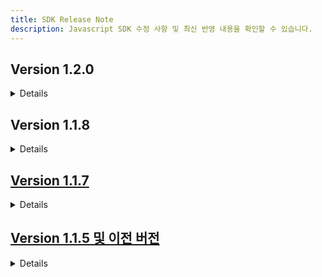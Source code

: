 ```yaml
---
title: SDK Release Note
description: Javascript SDK 수정 사항 및 최신 반영 내용을 확인할 수 있습니다.
---
```



## Version 1.2.0

<Details>
  <p slot="summary">내용 확인하기</p>

  ### New

  - 신규 PG 스마트로(`smartro`) 신용카드, 실시간계좌이체, 가상계좌 지원 추가
  - 신규 PG 토스간편결제(`tosspay`) 지원 추가
  - 신규 PG KCP 퀵페이(`kcp_quick`) 지원 추가
  - 신규 PG 키움페이(구 페이조아, `daou`) 신용카드, 가상계좌 결제 지원 추가

  ### Feature

  - 차이페이(`chai`) 팝업 결제모드 지원 추가
    -기존에는 무조건 redirect 방식으로 지원해왔으나 redirect와 팝업을 선택할 수 있도록 동작 지원

  - 토스페이먼츠 - 신모듈(`tosspayments`) 인증창으로 빌링키 발급 지원

  ### Fixed

  - 토스페이먼츠 JS 스크립트 inject 방식 변경
</Details>

## Version 1.1.8

<Details>
  <p slot="summary">내용 확인하기</p>

  **카카오페이 모바일 결제 리디렉션 방식으로 변경**

  카카오페이 SDK의 iframe 방식 미지원 정책에 따라 카카오페이 모바일 결제를 iframe 대신 페이지 리디렉션 방식으로 변경하였습니다.기존 버전에서는 카카오페이 모바일 결제 프로세스가 완료되면 PC에서와 동일하게 `IMP.request_pay`에 지정된 콜백함수가 실행되어 결제가 이루어젔습니다. 안드로이드 내장 브라우저 및 특정 버전의 안드로이드 크롬에서 카카오페이 앱결제가 원활하지 않을 수 있는 이슈로 인해 모바일 환경에서는 리디렉션 방식으로 결제 연동을 하는 방식으로 변경되었습니다.

  **(주문형) 네이버페이 팝업 모드 추가 및 기본값 변경**

  결제창 요청 시 `popup : true` 옵션을 명시적으로 지정했을 때에만 팝업창(새탭)을 통해 (주문형)네이버페이 결제가 진행되며, 기본적으로는 페이지 리디렉션 방식으로 결제가 진행됩니다.브라우저 팝업차단 등의 이슈를 최대한 피하기 위해서 네이버페이에서는 PC 및 모바일 환경에서 페이지 리디렉션 방식을 권장하여 기본값으로 설정하였습니다.

  - **version >= 1.1.8**
    - PC/모바일 환경 : 현재 페이지 리디렉션 방식으로 진행되는 것을 기본값으로 하며, `popup : true` 옵션을 선언한 경우에만 팝업창(새탭)으로 결제가 진행됩니다.

  - **version \< 1.1.8**
    - PC환경 : 팝업창(새탭) 방식으로 진행 (`popup` 파라미터 무관)
    - 모바일환경 : 현재 페이지 리디렉션 방식으로 진행 (`popup` 파라미터 무관)

  **Eximbay 리디렉션 방식 추가**

  결제창 요청 시 `popup : false` 옵션을 명시적으로 지정하면 리디렉션 방식으로 Eximbay 결제가 진행됩니다.모바일 앱 내 WebView로 결제를 진행할때 일반적으로 팝업이 차단되므로, 원할한 결제를 위해서 리디렉션 방식을 추가하였습니다.

  - **version >= 1.1.8**
    - PC/모바일 환경 : 팝업창 방식으로 진행되는 것을 기본값으로 하며, `popup : false` 옵션을 선언한 경우에만 리디렉션 방식으로 결제가 진행됩니다.

  - **version \< 1.1.8**
    - PC/모바일 환경 : `popup`파라미터 무관하게 팝업창 방식으로 진행

  **본인인증 복수PG 설정 지원**

  기존 `다날-휴대폰 본인인증` 외 `이니시스-신용카드 본인인증` 수단이 추가됨에 따라, 휴대폰 본인인증도 복수PG 설정을 지원합니다.\
  또한, `다날-휴대폰 본인인증` 을 2개 이상의 CPID를 발급받아 사이트별로 사용하려는 경우에도 `pg : danal.{다날 CPID}` 복수PG 호출 방식을 지원합니다.

  ```javascript title="다날-휴대폰 본인인증"
  IMP.certification(
    {
      pg: "danal", //danal 또는 danal.{다날 CPID}, 이하 다른 파라미터는 생략
    },
    function (rsp) {
      if (rsp.success) {
        //본인인증 성공 및 해당되는 imp_uid, merchant_uid 전달 (rsp.imp_uid, rsp.merchant_uid)
      } else {
        //본인인증 실패 및 중단
      }
    },
  );
  ```

  ```javascript title="이니시스-신용카드 본인인증"
  // PC/모바일 환경 모두 popup : true가 기본값
  // PC환경 : popup 파라미터 무관하게 팝업창 방식으로 진행(이니시스 정책)
  // 모바일환경 : popup : false 선언된 경우 m_redirect_url 파라미터 필요
  IMP.certification({
    pg: "inicis", //inicis 또는 inicis.{이니시스 MID}, 이하 파라멤터는 생략
    m_redirect_url: "https://shop.yourservice.com/user-certificates/complete",
  });
  ```

  ### 버그 수정 <a href="#undefined" id="undefined" />

  **아이폰 Safari에서 리디렉션 방식으로 결제 중 브라우저의 Back 버튼 클릭 시 White Screen이 나타나는 현상**

  Safari 브라우저의 Back 버튼으로 이전 페이지로 돌아가면, 리디렉션되기 직전 상태의 DOM을 복원하여 출력하는 특성때문에 발생되는 버그로 확인되어서 수정하였습니다. (리디렉션 방식으로 진행되는 모든 PG사에 해당됨)
</Details>

## Version 1.1.7

<Details>
  <p slot="summary">내용 확인하기</p>

  **페이팔 팝업 방식 추가**

  결제 요청 시 호출하는 `IMP.request_pay(param, callback)`함수의 `popup : true` 옵션을 지정하면, 결제창이 팝업창으로 열리며 결제 프로세스 완료 후 `callback` 함수가 호출됩니다. 이전 버전에서는 페이지 리디렉션 방식만 지원됩니다.

  ```javascript title="javascript 팝업 방식"
  // popup : true 옵션과 콜백 함수 등록부분 참고 (그 외 파라미터 생략)
  IMP.request_pay(
    {
      pg: "paypal",
      popup: true,
    },
    function (rsp) {
      if (rsp.success) {
        //Paypal 결제 완료 및 결제검증로직 시작
      } else {
        //Paypal 결제 중단 혹은 실패
      }
    },
  );
  ```

  ```javascript title="javascript redirect 방식"
  // m_redirect_url 지정 필요 (popup : false가 기본값이므로 생략됨)
  IMP.request_pay({
    pg: "paypal",
    m_redirect_url: "https://shop.yourservice.com/payments/complete",
  });
  ```

  **본인인증(다날) 리디렉션 방식 추가**

  본인인증(다날) 요청 시, 본인인증 후 이동될 URL을 `m_redirect_url` 파라미터에 지정하면 리디렉션 방식으로 진행됩니다. 이전 버전에서는 팝업 방식만 지원됩니다.리디렉션 설정하는 방법은 휴대폰 본인인증 연동하기를 참고하세요.

  ```javascript title="javascript (팝업 방식)"
  // popup : true 옵션
  IMP.certification(
    {
      merchant_uid: "본인인증 건 트랜잭션 ID",
      popup: true,
    },
    function (rsp) {
      if (rsp.success) {
        //본인인증 성공
      } else {
        //본인인증 실패 혹은 중단(팝업창이 닫히거나 화면내 X버튼/취소버튼 클릭 시)
      }
    },
  );
  ```

  ```javascript title="javascript (리디렉션 방식)"
  // m_redirect_url 지정 필요 (popup : false가 기본값이므로 생략됨)
  IMP.certification({
    merchant_uid: "본인인증 건 트랜잭션 ID",
    m_redirect_url: "https://shop.yourservice.com/payments/complete",
  });
  ```

  ### 버그 수정 <a href="#undefined" id="undefined" />

  **본인인증(다날) 팝업 내 닫힘 버튼 (X 버튼) 클릭 시 콜백 함수가 호출되지 않는 현상**

  본인인증(다날) 요청 시, 팝업방식에서 팝업창이 닫히거나 화면 내 취소 버튼이 클릭된 경우에는 `IMP.certification(param, handler)` 의 콜백함수(handler)가 호출되었지만, 아래 화면과 같이 화면 내 X 버튼을 클릭했을 때는 콜백함수(handler)가 호출되지 않는 버그가 있어서 수정되었습니다. X 버튼 클릭했을 때에도 콜백함수가 호출됩니다.

  <img src="https://docs.iamport.kr/static/images/javascript/danal-certi.png" alt="" data-size="original" />
</Details>

## Version 1.1.5 및 이전 버전

<Details>
  <p slot="summary">내용 확인하기</p>

  **iamport.payment-1.1.5.js**

  ```html
  <script src="https://cdn.iamport.kr/js/iamport.payment-1.1.5.js" type="text/javascript"></script>
  ```

  **2017-04-03 배포**\
  \- 모바일 결제에서 `IMP.request_pay(param)`와 같이 callback function 이 누락된 채 호출되었으나, 결제프로세스 시작 전 사전 필터링 단계에서 실패사유가 발생한 경우에도 `m_redirect_url`로 이동하게 됩니다.\
  \_(결제프로세스가 시작된 후 성공/실패에 대한 경우에는 이전 버전에서도 ,\[object Object],로 이동이 이루어지고 있습니다.)\_

  **결제프로세스 시작 전에 발생할 수 있는 실패 사유**

  - 이미 결제된 merchant\_uid를 재시도하는 경우
  - 결제요청 파라미터가 올바르지 않은 경우

  **결제프로세스 시작 후 발생할 수 있는 실패 사유**

  - 카드 사용 정지, 한도초과
  - 비밀번호 오류 횟수 초과

  **iamport.payment-1.1.4.js**

  ```html
  <script src="https://cdn.iamport.kr/js/iamport.payment-1.1.4.js" type="text/javascript"></script>
  ```

  **2016-11-14 배포**\
  \- Agency-Tier기능 제공, IMP.agency(고객사식별코드, Tier코드)함수 추가\
  \- SMS휴대폰본인인증 기능 제공, IMP.certification()함수 추가

  **iamport.payment-1.1.3.js**

  ```html
  <script src="https://cdn.iamport.kr/js/iamport.payment-1.1.3.js" type="text/javascript"></script>
  ```

  **2016-07-13 배포**\
  \- 1.1.2버전 소스리팩토링, 성능개선된 버전

  **iamport.payment-1.1.2.js**

  ```html
  <script src="https://cdn.iamport.kr/js/iamport.payment-1.1.2.js" type="text/javascript"></script>
  ```

  **2016-03-09 배포**\
  \- 복수의 PG설정정보를 호출하는 방법을 보다 개선한 버전

  **iamport.payment-1.1.1.js**

  ```html
  <script src="https://cdn.iamport.kr/js/iamport.payment-1.1.1.js" type="text/javascript"></script>
  ```

  **2016-02-19 배포**\
  \- 동일한 PG의 MID를 여러개 사용할 수 있도록 pg파라미터 설정 규칙 확장. pg : '\{PG사}.\{MID}'

  **iamport.payment-1.1.0.js**

  ```html
  <script src="https://cdn.iamport.kr/js/iamport.payment-1.1.0.js" type="text/javascript"></script>
  ```

  **2016-01-19 배포**\
  \- 하나의 계정으로 복수의 PG설정을 사용할 수 있도록 pg 파라미터를 추가. pg : '\{PG사}'

  **iamport.payment-1.0.0.js**

  ```html
  <script src="https://cdn.iamport.kr/js/iamport.payment-1.0.0.js" type="text/javascript"></script>
  ```

  **2014-10-24 배포**\
  \- 최초 배포된 후 안정화된 버전

  **iamport.payment.js**

  ```html
  <script src="https://cdn.iamport.kr/js/iamport.payment.js" type="text/javascript"></script>
  ```

  versioning되기 전 사용된 버전. iamport.payment-1.0.0.js와 동일하며 이후 내용 변경 없음
</Details>
